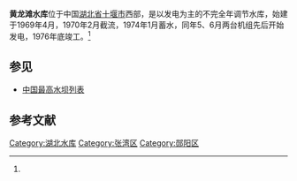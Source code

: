 {{expand|time=2010-06-30T13:49:00+00:00}}
{{Infobox Reservoir | 
|name = 黄龙滩水库
|nickname = 
|image = 
|image_caption = 
|map = 
|map_caption = 
|pushpin_map              = China
|pushpin_map_caption      = 黄龙滩水库在中国的位置
|code = BFG25000851
|class = 大（一）型水库
|location_of_reservoir = [[湖北省|湖北省]][[十堰市|十堰市]][[张湾区|张湾区]]、[[郧县|郧县]]
|location_of_dam = 张湾区[[黄龙镇|黄龙镇]]
|inflow = [[堵河|堵河]]
|outflow = 堵河
|catchment_area = 
|reservoir_area = 
|mean_depth = 
|maximum_depth = 
|flood_level = 251.7
|normal_water_level = 247
|dead_water_level = 
|water_quality = 
|island = 
|maximum_storage_capacity = 11.7亿
|normal_storage_capacity = 10.13亿
|dead_storage_capacity = 
|type_of_dam = 混凝土重力坝
|elevation_of_dam = 252
|height_of_dam = 107
|length_of_dam = 371
|width_of_dam = 
|installed_capacity = 150MW
|start = 1969年4月
|complete = 1976年
|cost = 
|emigrate = 
|latd = 32
|latm = 40
|lats = 34
|latNS = N
|longd = 110
|longm = 31
|longs = 22
|longEW = E
|website = 
|footnotes = 资料来源：<ref name="何海林">{{cite journal|author=何海林|title=补强加固提高黄龙滩大坝安全性态|journal=大坝与安全|year=2000|volume=|issue=1|pages=|url=http://www.lw23.com/pdf_130010c5-ff3f-47b6-b619-2d02a172a8f2/lunwen.pdf}}{{dead link|date=2018年5月 |bot=InternetArchiveBot |fix-attempted=yes }}</ref>
}}
'''黄龙滩水库'''位于中国[[湖北省|湖北省]][[十堰市|十堰市]]西部，是以发电为主的不完全年调节水库，始建于1969年4月，1970年2月截流，1974年1月蓄水，同年5、6月两台机组先后开始发电，1976年底竣工。<ref name="何海林"/>


== 参见 ==
* [[中国最高水坝列表|中国最高水坝列表]]

==参考文献==
{{reflist}}
{{DEFAULTSORT:H黄}}
[[Category:湖北水库|Category:湖北水库]]
[[Category:张湾区|Category:张湾区]]
[[Category:郧阳区|Category:郧阳区]]